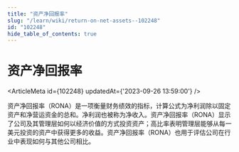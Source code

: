 ```yaml
---
title: "资产净回报率"
slug: "/learn/wiki/return-on-net-assets--102248"
id: "102248"
hide_table_of_contents: true
---
```



# 资产净回报率

<ArticleMeta id={102248} updatedAt={'2023-09-26 13:59:00'} />
<div className='border-solid border-b border-t-0 my-4 border-[var(--ifm-color-gray-300)]' />

资产净回报率（RONA）是一项衡量财务绩效的指标，计算公式为净利润除以固定资产和净营运资金的总和。净利润也被称为净收入。资产净回报率（RONA）显示了公司及其管理层如何以经济价值的方式投资资产；高比率表明管理层能够从每一美元投资的资产中获得更多的收益。资产净回报率（RONA）也用于评估公司在行业中表现如何与其他公司相比。
